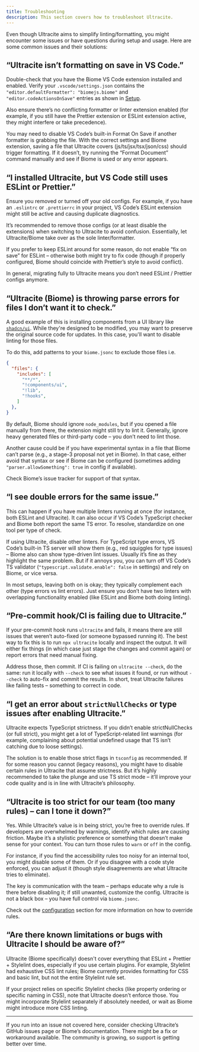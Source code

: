 ```yaml
---
title: Troubleshooting
description: This section covers how to troubleshoot Ultracite.
---
```


Even though Ultracite aims to simplify linting/formatting, you might encounter some issues or have questions during setup and usage. Here are some common issues and their solutions:

## “Ultracite isn’t formatting on save in VS Code.”

Double-check that you have the Biome VS Code extension installed and enabled. Verify your `.vscode/settings.json` contains the `"editor.defaultFormatter": "biomejs.biome"` and `"editor.codeActionsOnSave"` entries as shown in [Setup](/setup). 

Also ensure there’s no conflicting formatter or linter extension enabled (for example, if you still have the Prettier extension or ESLint extension active, they might interfere or take precedence).

You may need to disable VS Code’s built-in Format On Save if another formatter is grabbing the file. With the correct settings and Biome extension, saving a file that Ultracite covers (js/ts/jsx/tsx/json/css) should trigger formatting. If it doesn’t, try running the “Format Document” command manually and see if Biome is used or any error appears.

## “I installed Ultracite, but VS Code still uses ESLint or Prettier.”

Ensure you removed or turned off your old configs. For example, if you have an `.eslintrc` or `.prettierrc` in your project, VS Code’s ESLint extension might still be active and causing duplicate diagnostics.

It’s recommended to remove those configs (or at least disable the extensions) when switching to Ultracite to avoid confusion. Essentially, let Ultracite/Biome take over as the sole linter/formatter.

If you prefer to keep ESLint around for some reason, do not enable “fix on save” for ESLint – otherwise both might try to fix code (though if properly configured, Biome should coincide with Prettier’s style to avoid conflict).

In general, migrating fully to Ultracite means you don’t need ESLint / Prettier configs anymore.

## “Ultracite (Biome) is throwing parse errors for files I don’t want it to check.”

A good example of this is installing components from a UI library like [`shadcn/ui`](https://ui.shadcn.com/). While they're designed to be modified, you may want to preserve the original source code for updates. In this case, you'll want to disable linting for those files.

To do this, add patterns to your `biome.jsonc` to exclude those files i.e.

```json title="biome.jsonc"
{
  "files": {
    "includes": [
      "**/*",
      "!components/ui",
      "!lib",
      "!hooks",
    ]
  },
}
```

By default, Biome should ignore `node_modules`, but if you opened a file manually from there, the extension might still try to lint it. Generally, ignore heavy generated files or third-party code – you don’t need to lint those.

Another cause could be if you have experimental syntax in a file that Biome can’t parse (e.g., a stage-3 proposal not yet in Biome). In that case, either avoid that syntax or see if Biome can be configured (sometimes adding `"parser.allowSomething": true` in config if available).

Check Biome’s issue tracker for support of that syntax.

## “I see double errors for the same issue.”

This can happen if you have multiple linters running at once (for instance, both ESLint and Ultracite). It can also occur if VS Code’s TypeScript checker and Biome both report the same TS error. To resolve, standardize on one tool per type of check.

If using Ultracite, disable other linters. For TypeScript type errors, VS Code’s built-in TS server will show them (e.g., red squiggles for type issues) – Biome also can show type-driven lint issues. Usually it’s fine as they highlight the same problem. But if it annoys you, you can turn off VS Code’s TS validator (`"typescript.validate.enable": false` in settings) and rely on Biome, or vice versa.

In most setups, leaving both on is okay; they typically complement each other (type errors vs lint errors). Just ensure you don’t have two linters with overlapping functionality enabled (like ESLint and Biome both doing linting).

## “Pre-commit hook/CI is failing due to Ultracite.”

If your pre-commit hook runs `ultracite` and fails, it means there are still issues that weren’t auto-fixed (or someone bypassed running it). The best way to fix this is to run `npx ultracite` locally and inspect the output. It will either fix things (in which case just stage the changes and commit again) or report errors that need manual fixing.

Address those, then commit. If CI is failing on `ultracite --check`, do the same: run it locally with `--check` to see what issues it found, or run without `--check` to auto-fix and commit the results. In short, treat Ultracite failures like failing tests – something to correct in code.

## “I get an error about `strictNullChecks` or type issues after enabling Ultracite.”

Ultracite expects TypeScript strictness. If you didn’t enable strictNullChecks (or full strict), you might get a lot of TypeScript-related lint warnings (for example, complaining about potential undefined usage that TS isn’t catching due to loose settings).

The solution is to enable those strict flags in `tsconfig` as recommended. If for some reason you cannot (legacy reasons), you might have to disable certain rules in Ultracite that assume strictness. But it’s highly recommended to take the plunge and use TS strict mode – it’ll improve your code quality and is in line with Ultracite’s philosophy.

## “Ultracite is too strict for our team (too many rules) – can I tone it down?”

Yes. While Ultracite’s value is in being strict, you’re free to override rules. If developers are overwhelmed by warnings, identify which rules are causing friction. Maybe it’s a stylistic preference or something that doesn’t make sense for your context. You can turn those rules to `warn` or `off` in the config.

For instance, if you find the accessibility rules too noisy for an internal tool, you might disable some of them. Or if you disagree with a code style enforced, you can adjust it (though style disagreements are what Ultracite tries to eliminate).

The key is communication with the team – perhaps educate why a rule is there before disabling it; if still unwanted, customize the config. Ultracite is not a black box – you have full control via `biome.jsonc`.

Check out the [configuration](/configuration) section for more information on how to override rules.

## “Are there known limitations or bugs with Ultracite I should be aware of?”

Ultracite (Biome specifically) doesn't cover everything that ESLint + Prettier + Stylelint does, especially if you use certain plugins. For example, Stylelint had exhaustive CSS lint rules; Biome currently provides formatting for CSS and basic lint, but not the entire Stylelint rule set.

If your project relies on specific Stylelint checks (like property ordering or specific naming in CSS), note that Ultracite doesn’t enforce those. You might incorporate Stylelint separately if absolutely needed, or wait as Biome might introduce more CSS linting.

---

If you run into an issue not covered here, consider checking Ultracite’s GitHub issues page or Biome’s documentation. There might be a fix or workaround available. The community is growing, so support is getting better over time.
